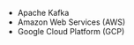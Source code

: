 
<Title text="Lifelong Learning" >Continuous Professional Development</Title>

- <GatsbyLink to="/lifelong-learning/kafka">Apache Kafka</GatsbyLink>
- <GatsbyLink to="/lifelong-learning/aws">Amazon Web Services (AWS)</GatsbyLink>
- <GatsbyLink to="/lifelong-learning/gcp">Google Cloud Platform (GCP)</GatsbyLink>

